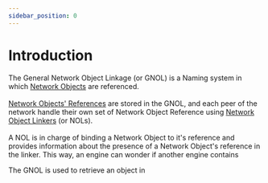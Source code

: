 ```yaml
---
sidebar_position: 0
---
```



# Introduction
<p>
    The General Network Object Linkage (or <orange>GNOL</orange>) is a <orange>Naming system</orange> in which
    <a href="/Linkit/docs/GNOM/Naming/What is a network object"> Network Objects</a> are referenced.<br></br>
    <a href="/Linkit/docs/GNOM/Naming/Network Object Reference"> Network Objects' References</a> are stored in the GNOL,
    and each peer of the network handle their own set of Network Object Reference using
    <a href="/Linkit/docs/GNOM/Naming/Network Object Linkers"> Network Object Linkers</a> (or <orange>NOLs</orange>).<br></br>
    A <orange>NOL</orange> is in charge of <orange>binding</orange> a <orange>Network Object</orange> to it's <orange>reference </orange>
    and provides information about the presence of a Network Object's reference in the linker.
    This way, an engine can wonder if another engine contains

</p>

<p>
    The GNOL is used to retrieve an object in
</p>